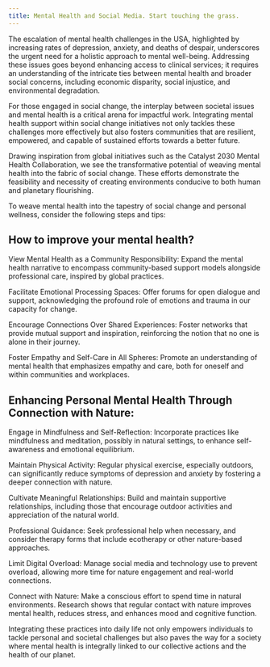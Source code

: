 ```yaml
---
title: Mental Health and Social Media. Start touching the grass.
---
```


The escalation of mental health challenges in the USA, highlighted by increasing rates of depression, anxiety, and deaths of despair, underscores the urgent need for a holistic approach to mental well-being. Addressing these issues goes beyond enhancing access to clinical services; it requires an understanding of the intricate ties between mental health and broader social concerns, including economic disparity, social injustice, and environmental degradation.

For those engaged in social change, the interplay between societal issues and mental health is a critical arena for impactful work. Integrating mental health support within social change initiatives not only tackles these challenges more effectively but also fosters communities that are resilient, empowered, and capable of sustained efforts towards a better future.

Drawing inspiration from global initiatives such as the Catalyst 2030 Mental Health Collaboration, we see the transformative potential of weaving mental health into the fabric of social change. These efforts demonstrate the feasibility and necessity of creating environments conducive to both human and planetary flourishing.

To weave mental health into the tapestry of social change and personal wellness, consider the following steps and tips:

<h2>How to improve your mental health?</h2>

View Mental Health as a Community Responsibility: Expand the mental health narrative to encompass community-based support models alongside professional care, inspired by global practices.

Facilitate Emotional Processing Spaces: Offer forums for open dialogue and support, acknowledging the profound role of emotions and trauma in our capacity for change.

Encourage Connections Over Shared Experiences: Foster networks that provide mutual support and inspiration, reinforcing the notion that no one is alone in their journey.

Foster Empathy and Self-Care in All Spheres: Promote an understanding of mental health that emphasizes empathy and care, both for oneself and within communities and workplaces.

<h2>Enhancing Personal Mental Health Through Connection with Nature:</h2>

Engage in Mindfulness and Self-Reflection: Incorporate practices like mindfulness and meditation, possibly in natural settings, to enhance self-awareness and emotional equilibrium.

Maintain Physical Activity: Regular physical exercise, especially outdoors, can significantly reduce symptoms of depression and anxiety by fostering a deeper connection with nature.

Cultivate Meaningful Relationships: Build and maintain supportive relationships, including those that encourage outdoor activities and appreciation of the natural world.

Professional Guidance: Seek professional help when necessary, and consider therapy forms that include ecotherapy or other nature-based approaches.

Limit Digital Overload: Manage social media and technology use to prevent overload, allowing more time for nature engagement and real-world connections.

Connect with Nature: Make a conscious effort to spend time in natural environments. Research shows that regular contact with nature improves mental health, reduces stress, and enhances mood and cognitive function.

Integrating these practices into daily life not only empowers individuals to tackle personal and societal challenges but also paves the way for a society where mental health is integrally linked to our collective actions and the health of our planet.
